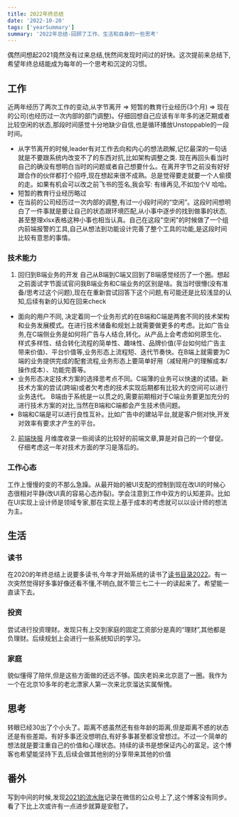 ```yaml
---
title: 2022年终总结
date: '2022-10-20'
tags: ['yearSummary']
summary: '2022年总结-回顾了工作、生活和自身的一些思考'
---
```


偶然间想起2021竟然没有过来总结,恍然间发现时间过的好快。这次提前来总结下,希望年终总结能成为每年的一个思考和沉淀的习惯。

## 工作

近两年经历了两次工作的变动,从字节离开 => 短暂的教育行业经历(3个月) => 现在的公司(也经历过一次内部的部门调整)。仔细回想自己应该有半年多的迷茫期或者比较空闲的状态,那段时间感觉十分地缺少自信,也是循环播放Unstoppable的一段时间。

- 从字节离开的时候,leader有对工作去向和内心的想法疏解,记忆最深的一句话就是不要跟系统内改变不了的东西对抗,比如架构调整之类. 现在再回头看当时自己的确没有想明白当时的问题或者自己想要什么。在离开字节之前没有好好跟合作的伙伴都打个招呼,现在想起来很不成熟。总是觉得要走就要一个人偷摸的走。如果有机会可以改之前飞书的签名,我会写: 有缘再见,不如加个V 哈哈。
- 短暂的教育行业经历略过
- 在当前的公司经历过一次内部的调整,有过一小段时间的“空闲”。这段时间想明白了一件事就是要让自己的状态跟环境匹配,从小事中逐步的找到做事的状态,甚至整理xlsx表格这种小事也相当认真。自己在这段"空闲"的时候做了一个组内前端报警的工具,自己从想法到功能设计完善了整个工具的功能,是这段时间比较有意思的事情。

### 技术能力

1. 回归到B端业务的开发 自己从B端到C端又回到了B端感觉经历了一个圈。想起之前面试字节面试官问我B端业务和C端业务的区别是啥。我当时很懵(没有准备/思考过这个问题),现在在重新尝试回答下这个问题,有可能还是比较浅显的认知,后续有新的认知在回来check

- 面向的用户不同, 决定着同一个业务形式的在B端和C端是两套不同的技术架构和业务发展模式。在进行技术储备和规划上就需要做更多的考虑。比如广告业务,在C端侧业务是如何将广告与人结合,转化。从产品上会考虑如何原生化、样式多样性、结合转化流程的简单性、趣味性、品牌价值(平台如何给广告主带来价值)、平台价值等,业务形态上流程短、迭代节奏快。在B端上就需要为C端的业务提供完成的配套流程,业务形态上要简单好用（减轻用户的理解成本/操作成本）、功能完善等。
- 业务形态决定技术方案的选择思考点不同。C端薄的业务可以快速的试错。新技术方案的尝试(跨端)或者欠考虑的技术实现后期都有比较大的空间可以进行业务迭代。
  B端由于系统是一以贯之的,需要前期相对于C端业务要更加充分的进行技术方案的对比,当然在B端和C端都会产生技术债问题。
- B端和C端是可以进行良性互补。比如广告中的建站平台,就是客户侧对快,开发对效率有要求才产生的平台。

2. [前端快报](https://icantunderstand.github.io/blogNew/tags/weeklyreport) 月维度收录一些阅读的比较好的前端文章,算是对自己的一个督促。仔细考虑这一年对技术方面的学习是落后的。

### 工作心态

工作上慢慢的变的不那么急躁。从最开始的被UI支配的控制到现在改UI的时候心态很相对平静(改UI真的容易心态炸裂)。学会注意到工作中双方的认知差异。比如在UI实现上设计师是领域专家,那在实现上基于成本的考虑就可以以设计师的想法为主。

## 生活

### 读书

在2020的年终总结上说要多读书,今年才开始系统的读书了[读书目录2022](https://icantunderstand.github.io/blogNew/blog/book-list-2022)。有一次突然觉得好多事好像还看不懂,不明白,就不管三七二十一的读起来了。希望能一直读下去。

### 投资

尝试进行投资理财。发现只有上交到家庭的固定工资部分是真的“理财”,其他都是负理财。后续规划上会进行一些系统知识的学习。

### 家庭

貌似懂得了陪伴,但是这些方面做的还远不够。国庆老妈来北京逛了一圈。我作为一个在北京10多年的老北漂家人第一次来北京溜达实属惭愧。

## 思考

转眼已经30出了个小头了。距离不惑虽然还有些年龄的距离,但是距离不惑的状态还是有些差距。有好多事还没想明白,有好多事甚至都没曾想过。不过一个简单的想法就是要注重自己的价值和心理状态。持续的读书是想保证内心的富足。这个博客也希望能坚持下去,后续会做其他别的分享带来其他的价值

## 番外

写到中间的时候,发现[2021的流水账](https://mp.weixin.qq.com/s?__biz=MzUwOTk5NDI3OA==&mid=2247484174&idx=1&sn=123f7a9b633c3c786519e24f3f4b0072&chksm=f908f747ce7f7e51785450e91d9aa8c68f411f63935b162d9f19b4fea1cb9184ef10b30f3e7f#rd)记录在微信的公众号上了,这个博客没有同步。看了下比上次或许有一点进步就算是安慰了。
